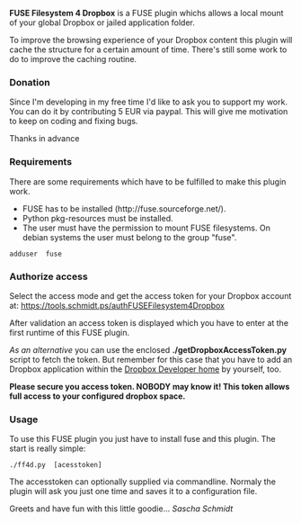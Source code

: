 '''FUSE Filesystem 4 Dropbox''' is a FUSE plugin whichs allows a local mount of your
global Dropbox or jailed application folder.

To improve the browsing experience of your Dropbox content this plugin will cache
the structure for a certain amount of time. There's still some work to do to improve
the caching routine.

=== Donation ===
Since I'm developing in my free time I'd like to ask you to support my work.
You can do it by contributing 5 EUR via paypal. This will give me motivation
to keep on coding and fixing bugs.

Thanks in advance

<script src="https://www.paypalobjects.com/js/external/paypal-button.min.js?merchant=realriot@realriot.de" 
    data-button="donate" 
    data-name="GitHub - FF4D" 
    data-quantity="1" 
    data-amount="5.00" 
    data-currency="EUR" 
    data-callback="https://github.com/realriot/ff4d"
></script>

=== Requirements ===
There are some requirements which have to be fulfilled to make this plugin work.
* FUSE has to be installed (http://fuse.sourceforge.net/).
* Python pkg-resources must be installed. 
* The user must have the permission to mount FUSE filesystems. On debian systems the user must belong to the group "fuse".
 adduser <user> fuse

=== Authorize access ===
Select the access mode and get the access token for your Dropbox account at:
[https://tools.schmidt.ps/authFUSEFilesystem4Dropbox https://tools.schmidt.ps/authFUSEFilesystem4Dropbox]

After validation an access token is displayed which you have to enter at the first runtime
of this FUSE plugin. 

''As an alternative'' you can use the enclosed '''./getDropboxAccessToken.py''' script to fetch
the token. But remember for this case that you have to add an Dropbox application within
the [https://www.dropbox.com/developers Dropbox Developer home] by yourself, too.

'''Please secure you access token. NOBODY may know it! This token allows full access
to your configured dropbox space.'''

=== Usage ===
To use this FUSE plugin you just have to install fuse and this plugin.
The start is really simple:

 ./ff4d.py <mount folder> [acesstoken]

The accesstoken can optionally supplied via commandline. Normaly the plugin will ask you just one time
and saves it to a configuration file.

Greets and have fun with this little goodie...
''Sascha Schmidt''
